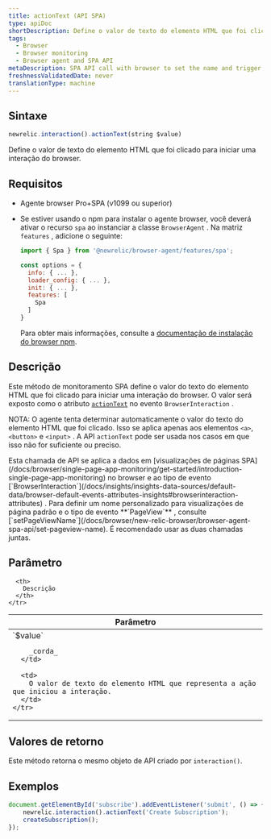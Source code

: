 ```yaml
---
title: actionText (API SPA)
type: apiDoc
shortDescription: Define o valor de texto do elemento HTML que foi clicado para iniciar uma interação do browser.
tags:
  - Browser
  - Browser monitoring
  - Browser agent and SPA API
metaDescription: SPA API call with browser to set the name and trigger of a browser interaction that is not a route change or URL change.
freshnessValidatedDate: never
translationType: machine
---
```


## Sintaxe

```js
newrelic.interaction().actionText(string $value)
```

Define o valor de texto do elemento HTML que foi clicado para iniciar uma interação do browser.

## Requisitos

* Agente browser Pro+SPA (v1099 ou superior)

* Se estiver usando o npm para instalar o agente browser, você deverá ativar o recurso `spa` ao instanciar a classe `BrowserAgent` . Na matriz `features` , adicione o seguinte:

  ```js
  import { Spa } from '@newrelic/browser-agent/features/spa';

  const options = {
    info: { ... },
    loader_config: { ... },
    init: { ... },
    features: [
      Spa
    ]
  }
  ```

  Para obter mais informações, consulte a [documentação de instalação do browser npm](https://www.npmjs.com/package/@newrelic/browser-agent#new-relic-browser-agent).

## Descrição

Este método de monitoramento SPA define o valor do texto do elemento HTML que foi clicado para iniciar uma interação do browser. O valor será exposto como o atributo [`actionText`](/docs/insights/explore-data/attributes/browser-default-attributes-insights#interaction-actionText) no evento `BrowserInteraction` .

NOTA: O agente tenta determinar automaticamente o valor do texto do elemento HTML que foi clicado. Isso se aplica apenas aos elementos `<a>`, `<button>` e `<input>` . A API `actionText` pode ser usada nos casos em que isso não for suficiente ou preciso.

<Callout variant="tip">
  Esta chamada de API se aplica a dados em [visualizações de páginas SPA](/docs/browser/single-page-app-monitoring/get-started/introduction-single-page-app-monitoring) no browser e ao tipo de evento [`BrowserInteraction`](/docs/insights/insights-data-sources/default-data/browser-default-events-attributes-insights#browserinteraction-attributes) . Para definir um nome personalizado para visualizações de página padrão e o tipo de evento <DoNotTranslate>**`PageView`**</DoNotTranslate> , consulte [`setPageViewName`](/docs/browser/new-relic-browser/browser-agent-spa-api/set-pageview-name). É recomendado usar as duas chamadas juntas.
</Callout>

## Parâmetro

<table>
  <thead>
    <tr>
      <th width="25%">
        Parâmetro
      </th>

      <th>
        Descrição
      </th>
    </tr>
  </thead>

  <tbody>
    <tr>
      <td>
        `$value`

        _corda_
      </td>

      <td>
        O valor de texto do elemento HTML que representa a ação que iniciou a interação.
      </td>
    </tr>
  </tbody>
</table>

## Valores de retorno

Este método retorna o mesmo objeto de API criado por `interaction()`.

## Exemplos

```js
document.getElementById('subscribe').addEventListener('submit', () => {
    newrelic.interaction().actionText('Create Subscription');
    createSubscription();
});
```